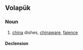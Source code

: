 {{also|basin|Basin|basın}}
==Volapük==

===Noun===
{{vo-noun}}

# [[china]] dishes, [[chinaware]], [[faience]]

====Declension====
{{vo-decl-noun}}